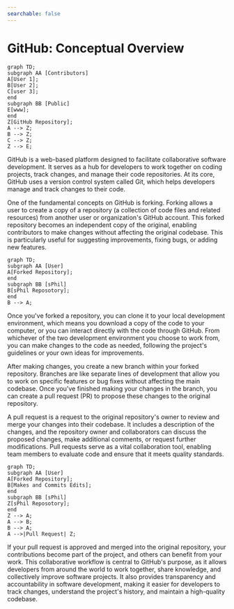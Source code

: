 ```yaml
---
searchable: false
---
```


# GitHub: Conceptual Overview

```mermaid
graph TD;
subgraph AA [Contributors]
A[User 1];
B[User 2];
C[user 3];
end
subgraph BB [Public]
E[www];
end
Z[GitHub Repository];
A --> Z;
B --> Z;
C --> Z;
Z --> E;
```

GitHub is a web-based platform designed to facilitate collaborative software
development. It serves as a hub for developers to work together on coding
projects, track changes, and manage their code repositories. At its core, GitHub
uses a version control system called Git, which helps developers manage and
track changes to their code.

One of the fundamental concepts on GitHub is forking. Forking allows a user to
create a copy of a repository (a collection of code files and related resources)
from another user or organization's GitHub account. This forked repository
becomes an independent copy of the original, enabling contributors to make
changes without affecting the original codebase. This is particularly useful for
suggesting improvements, fixing bugs, or adding new features.

```mermaid
graph TD;
subgraph AA [User]
A[Forked Repository];
end
subgraph BB [sPhil]
B[sPhil Reposotory];
end
B --> A;
```

Once you've forked a repository, you can clone it to your local development
environment, which means you download a copy of the code to your computer, or
you can interact directly with the code through GitHub. From whichever of the
two development environment you choose to work from, you can make changes to the
code as needed, following the project's guidelines or your own ideas for
improvements.

After making changes, you create a new branch within your forked repository.
Branches are like separate lines of development that allow you to work on
specific features or bug fixes without affecting the main codebase. Once you've
finished making your changes in the branch, you can create a pull request (PR)
to propose these changes to the original repository.

A pull request is a request to the original repository's owner to review and
merge your changes into their codebase. It includes a description of the
changes, and the repository owner and collaborators can discuss the proposed
changes, make additional comments, or request further modifications. Pull
requests serve as a vital collaboration tool, enabling team members to evaluate
code and ensure that it meets quality standards.

```mermaid
graph TD;
subgraph AA [User]
A[Forked Repository];
B[Makes and Commits Edits];
end
subgraph BB [sPhil]
Z[sPhil Reposotory];
end
Z --> A;
A --> B;
B --> A;
A -->|Pull Request| Z;
```

If your pull request is approved and merged into the original repository, your
contributions become part of the project, and others can benefit from your work.
This collaborative workflow is central to GitHub's purpose, as it allows
developers from around the world to work together, share knowledge, and
collectively improve software projects. It also provides transparency and
accountability in software development, making it easier for developers to track
changes, understand the project's history, and maintain a high-quality codebase.
